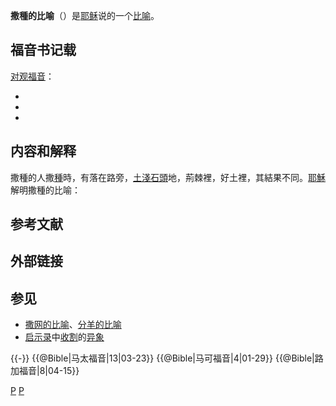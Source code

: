 '''撒種的比喻'''（{{lang-en|'''Parable of the Sower'''}}）是[[耶稣|耶稣]]说的一个[[耶稣的比喻|比喻]]。

== 福音书记载 ==
[[对观福音|对观福音]]：
* {{Bible|马太福音|13|3-23}}
* {{Bible|马可福音|4|1-29}}
* {{Bible|路加福音|8|4-15}}

== 内容和解释 ==
撒種的人撒[[種子|種]]時，有落在路旁，[[土|土淺]][[石頭|石頭]]地，荊棘裡，好土裡，其結果不同。[[耶穌|耶穌]]解明撒種的比喻：

{{quote|那些在路旁的，就是人聽了[[聖經|道]]，隨後[[魔鬼|魔鬼]]來，從他們心裡把道奪去，恐怕他們[[因信稱義|信了得救]]。

那些在磐石上的，就是人聽道，歡喜領受，但心中沒有根，不過暫時相信，及至遇見試煉就退後了。

那落在荊棘裡的，就是人聽了道，走開以後，被今生的思慮、[[財富|錢財]]、宴樂擠住了，便結不出成熟的子粒來。

那落在好土裡的，就是人聽了道，持守在誠實善良的心裡，並且忍耐著結實。 <ref>[https://www.biblegateway.com/passage/?search=mt13%3A1-23%3Bmk4%3A1-20%3Blk8%3A4-15&version=CUVMPT 馬太福音 13:1-23; 馬可福音 4:1-20; 路加福音 8:4-15]</ref>}}

== 参考文献 ==
{{Reflist}}

== 外部链接 ==
{{Commonscat|Parable of the Sower|撒种的比喻}}

== 参见 ==
* [[撒网的比喻|撒网的比喻]]、[[分羊的比喻|分羊的比喻]]
* [[启示录|启示录]]中[[收割|收割]]的[[异象|异象]]

{{-}}
{{Serial|前一个|[[耶稣真正的家人|耶稣真正的家人]]|[[耶稣的比喻|耶稣的比喻]]|后一个|[[芥菜种的比喻|芥菜种的比喻]]<br>[[稗子的比喻|稗子的比喻]]}}
{{耶稣的比喻|α}}
{{@Bible|马太福音|13|03-23}}
{{@Bible|马可福音|4|01-29}}
{{@Bible|路加福音|8|04-15}}

[[Category:对观福音|P]]
[[Category:圣经中的植物|P]]
